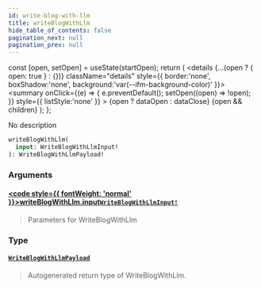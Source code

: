 ```yaml
---
id: write-blog-with-llm
title: writeBlogWithLlm
hide_table_of_contents: false
pagination_next: null
pagination_prev: null
---
```







  const [open, setOpen] = useState(startOpen);
  return (
    <details {...(open ? { open: true } : {})} className="details" style={{ border:'none', boxShadow:'none', background:'var(--ifm-background-color)' }}>
      <summary
        onClick={(e) => {
          e.preventDefault();
          setOpen((open) => !open);
        }}
        style={{ listStyle:'none' }}
      >
      {open ? dataOpen : dataClose}
      </summary>
      {open && children}
    </details>
  );
};




No description


```graphql
writeBlogWithLlm(
  input: WriteBlogWithLlmInput!
): WriteBlogWithLlmPayload!
```


### Arguments

#### [<code style={{ fontWeight: 'normal' }}>writeBlogWithLlm.<b>input</b></code>](#)<Bullet />[`WriteBlogWithLlmInput!`](/inputs/write-blog-with-llm-input) <Badge class="secondary" text="non-null"/> <Badge class="secondary" text="input"/>
> Parameters for WriteBlogWithLlm
> 

### Type

#### [`WriteBlogWithLlmPayload`](/objects/write-blog-with-llm-payload) <Badge class="secondary" text="object"/>
> Autogenerated return type of WriteBlogWithLlm.
> 



